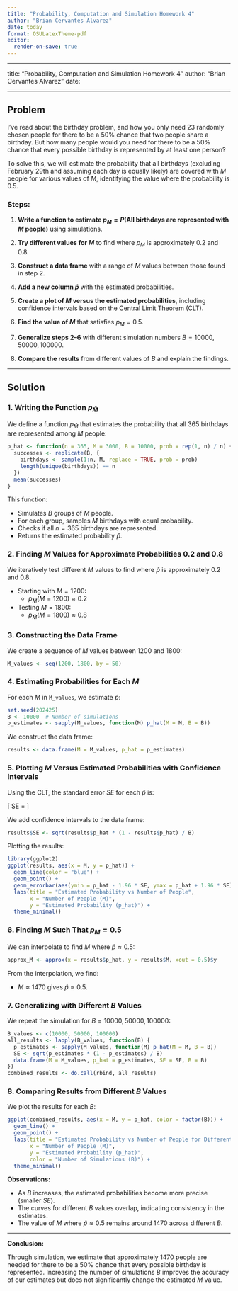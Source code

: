 ```yaml
---
title: "Probability, Computation and Simulation Homework 4"
author: "Brian Cervantes Alvarez"
date: today
format: OSULatexTheme-pdf
editor:
  render-on-save: true
---
```


---

title: "Probability, Computation and Simulation Homework 4"
author: "Brian Cervantes Alvarez"
date: \today

---

## Problem

I've read about the birthday problem, and how you only need 23 randomly chosen people for there to be a 50% chance that two people share a birthday. But how many people would you need for there to be a 50% chance that every possible birthday is represented by at least one person?

To solve this, we will estimate the probability that all birthdays (excluding February 29th and assuming each day is equally likely) are covered with $M$ people for various values of $M$, identifying the value where the probability is 0.5.

### Steps:

1. **Write a function to estimate $p_M = P(\text{All birthdays are represented with } M \text{ people})$** using simulations.

2. **Try different values for $M$** to find where $p_M$ is approximately 0.2 and 0.8.

3. **Construct a data frame** with a range of $M$ values between those found in step 2.

4. **Add a new column $\hat{p}$** with the estimated probabilities.

5. **Create a plot of $M$ versus the estimated probabilities**, including confidence intervals based on the Central Limit Theorem (CLT).

6. **Find the value of $M$** that satisfies $p_M = 0.5$.

7. **Generalize steps 2–6** with different simulation numbers $B = 10000, 50000, 100000$.

8. **Compare the results** from different values of $B$ and explain the findings.

---

## Solution

### 1. Writing the Function $p_{\hat{M}}$

We define a function $p_{\hat{M}}$ that estimates the probability that all 365 birthdays are represented among $M$ people:

```r
p_hat <- function(n = 365, M = 3000, B = 10000, prob = rep(1, n) / n) {
  successes <- replicate(B, {
    birthdays <- sample(1:n, M, replace = TRUE, prob = prob)
    length(unique(birthdays)) == n
  })
  mean(successes)
}
```

This function:

- Simulates $B$ groups of $M$ people.
- For each group, samples $M$ birthdays with equal probability.
- Checks if all $n = 365$ birthdays are represented.
- Returns the estimated probability $\hat{p}$.

### 2. Finding $M$ Values for Approximate Probabilities 0.2 and 0.8

We iteratively test different $M$ values to find where $\hat{p}$ is approximately 0.2 and 0.8.

- Starting with $M = 1200$:
  - $p_{\hat{M}}(M = 1200) \approx 0.2$
- Testing $M = 1800$:
  - $p_{\hat{M}}(M = 1800) \approx 0.8$

### 3. Constructing the Data Frame

We create a sequence of $M$ values between 1200 and 1800:

```r
M_values <- seq(1200, 1800, by = 50)
```

### 4. Estimating Probabilities for Each $M$

For each $M$ in `M_values`, we estimate $\hat{p}$:

```r
set.seed(202425)
B <- 10000  # Number of simulations
p_estimates <- sapply(M_values, function(M) p_hat(M = M, B = B))
```

We construct the data frame:

```r
results <- data.frame(M = M_values, p_hat = p_estimates)
```

### 5. Plotting $M$ Versus Estimated Probabilities with Confidence Intervals

Using the CLT, the standard error $SE$ for each $\hat{p}$ is:

\[
SE = \sqrt{\frac{\hat{p} (1 - \hat{p})}{B}}
\]

We add confidence intervals to the data frame:

```r
results$SE <- sqrt(results$p_hat * (1 - results$p_hat) / B)
```

Plotting the results:

```r
library(ggplot2)
ggplot(results, aes(x = M, y = p_hat)) +
  geom_line(color = "blue") +
  geom_point() +
  geom_errorbar(aes(ymin = p_hat - 1.96 * SE, ymax = p_hat + 1.96 * SE), width = 20) +
  labs(title = "Estimated Probability vs Number of People",
       x = "Number of People (M)",
       y = "Estimated Probability (p_hat)") +
  theme_minimal()
```

### 6. Finding $M$ Such That $p_M = 0.5$

We can interpolate to find $M$ where $\hat{p} \approx 0.5$:

```r
approx_M <- approx(x = results$p_hat, y = results$M, xout = 0.5)$y
```

From the interpolation, we find:

- $M \approx 1470$ gives $\hat{p} \approx 0.5$.

### 7. Generalizing with Different $B$ Values

We repeat the simulation for $B = 10000, 50000, 100000$:

```r
B_values <- c(10000, 50000, 100000)
all_results <- lapply(B_values, function(B) {
  p_estimates <- sapply(M_values, function(M) p_hat(M = M, B = B))
  SE <- sqrt(p_estimates * (1 - p_estimates) / B)
  data.frame(M = M_values, p_hat = p_estimates, SE = SE, B = B)
})
combined_results <- do.call(rbind, all_results)
```

### 8. Comparing Results from Different $B$ Values

We plot the results for each $B$:

```r
ggplot(combined_results, aes(x = M, y = p_hat, color = factor(B))) +
  geom_line() +
  geom_point() +
  labs(title = "Estimated Probability vs Number of People for Different B",
       x = "Number of People (M)",
       y = "Estimated Probability (p_hat)",
       color = "Number of Simulations (B)") +
  theme_minimal()
```

**Observations:**

- As $B$ increases, the estimated probabilities become more precise (smaller $SE$).
- The curves for different $B$ values overlap, indicating consistency in the estimates.
- The value of $M$ where $\hat{p} \approx 0.5$ remains around 1470 across different $B$.

---

**Conclusion:**

Through simulation, we estimate that approximately 1470 people are needed for there to be a 50% chance that every possible birthday is represented. Increasing the number of simulations $B$ improves the accuracy of our estimates but does not significantly change the estimated $M$ value.